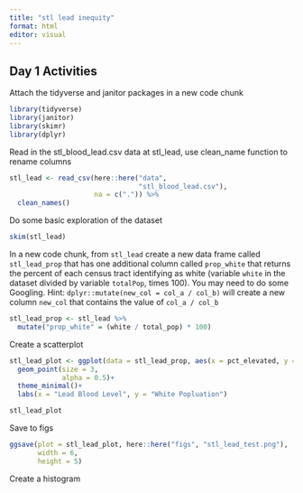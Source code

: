 ```yaml
---
title: "stl lead inequity"
format: html
editor: visual
---
```


## Day 1 Activities

Attach the tidyverse and janitor packages in a new code chunk

```r
library(tidyverse)
library(janitor)
library(skimr)
library(dplyr)
```

Read in the stl_blood_lead.csv data at stl_lead, use clean_name function to rename columns

```r
stl_lead <- read_csv(here::here("data",
                                "stl_blood_lead.csv"),
                     na = c(".")) %>% 
  clean_names()
```

Do some basic exploration of the dataset

```r
skim(stl_lead)
```

In a new code chunk, from `stl_lead` create a new data frame called `stl_lead_prop` that has one additional column called `prop_white` that returns the percent of each census tract identifying as white (variable `white` in the dataset divided by variable `totalPop`, times 100). You may need to do some Googling. Hint: `dplyr::mutate(new_col = col_a / col_b)` will create a new column `new_col` that contains the value of `col_a / col_b`

```r
stl_lead_prop <- stl_lead %>% 
  mutate("prop_white" = (white / total_pop) * 100)
```

Create a scatterplot

```r
stl_lead_plot <- ggplot(data = stl_lead_prop, aes(x = pct_elevated, y = prop_white))+
  geom_point(size = 3,
             alpha = 0.5)+
  theme_minimal()+
  labs(x = "Lead Blood Level", y = "White Popluation")

stl_lead_plot
```

Save to figs

```r
ggsave(plot = stl_lead_plot, here::here("figs", "stl_lead_test.png"),
       width = 6,
       height = 5)
```

Create a histogram
